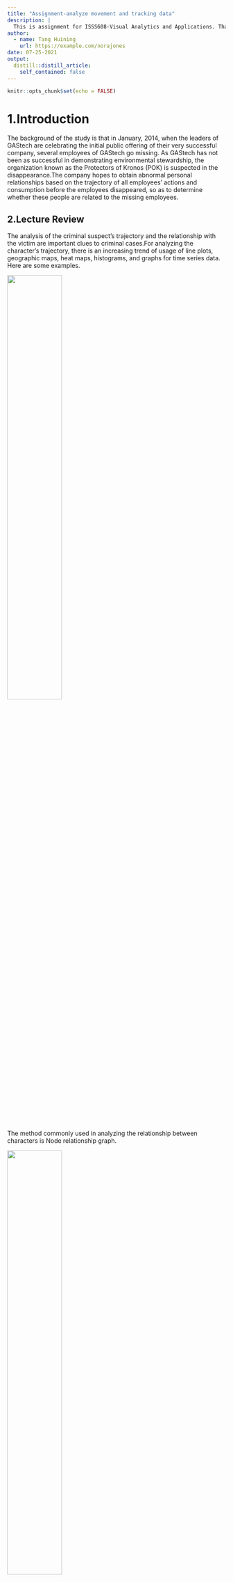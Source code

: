```yaml
---
title: "Assignment-analyze movement and tracking data"
description: |
  This is assignment for ISSS608-Visual Analytics and Applications. Thanks for reading.
author:
  - name: Tang Huining
    url: https://example.com/norajones
date: 07-25-2021
output:
  distill::distill_article:
    self_contained: false
---
```



```r
knitr::opts_chunk$set(echo = FALSE)
```

# 1.Introduction

The background of the study is that in January, 2014, when the leaders of GAStech are celebrating the initial public offering of their very successful company, several employees of GAStech go missing. As GAStech has not been as successful in demonstrating environmental stewardship, the organization known as the Protectors of Kronos (POK) is suspected in the disappearance.The company hopes to obtain abnormal personal relationships based on the trajectory of all employees' actions and consumption before the employees disappeared, so as to determine whether these people are related to the missing employees.


## 2.Lecture Review

The analysis of the criminal suspect's trajectory and the relationship with the victim are important clues to criminal cases.For analyzing the character's trajectory, there is an increasing trend of usage of line plots, geographic maps, heat maps, histograms, and graphs for time series data. Here are some examples.

![](img/1.png){width=50%}

The method commonly used in analyzing the relationship between characters is Node relationship graph.

![](img/2.jpg){width=50%}


# 3 Data import and preparation

## 3.1 Packages preparing

The code are like this.

```r
packages = c("tidyverse","tibble","ggiraph","sf","ggplot2","ggspatial","dplyr",
             "raster","tmap","clock","highcharter","ggforce")
for (p in packages){
  if (!require(p,character.only = T)){
    install.packages(p)
    }
  library(p,character.only = T)
}
```

We need these packages for analysing and visualization. Expected mapping includes histogram, trajectory graph, heat map, node graph and so on.

## 3.2 Data preprocessing

After a glimpse of the several csv files, we could find the raw data has  garbled code due to language problems. As this is a problem of name of Location, it mainly exists in credit card data and loyalty card data.

![](img/3.png){width=60%}

We solved the problem in excel before importing data into R to avoid risk of mistakes.

Also, as we may need to join different data frame, we shall change the name of columns before importing data.

![](img/cc.png){width=40%} 
![](img/gps.png){width=40%}
![](img/loyalty.png){width=40%}
![](img/car.png){width=50%}

So we would change the CardID to **id** and all timestamp to **Timestamp**.

# 4 Analytics and Visualization

## 4.1 Anomalies in the credit and loyalty card data

## 4.2 Insights after adding vehicle data

## 4.3 Infer the owners of each credit card and loyalty card

## 4.4 Potential informal or unofficial relationships among GASTech personnel

## 4.5 Suspicious activity

